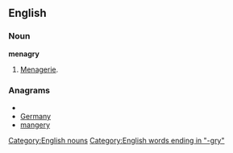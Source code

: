 ==English==

===Noun===
'''menagry'''

# {{dated}} [[menagerie|Menagerie]].

===Anagrams===
* {{alphagram|aegmnry}}
* [[Germany#English|Germany]]
* [[mangery#English|mangery]]

[[Category:English nouns]]
[[Category:English words ending in "-gry"]]